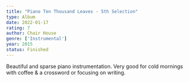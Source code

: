 ```yaml
---
title: "Piano Ten Thousand Leaves - 5th Selection"
type: Album
date: 2022-01-17
rating: 7
author: Chair House
genre: ['Instrumental']
year: 2015
status: Finished
---
```


Beautiful and sparse piano instrumentation. Very good for cold mornings with coffee & a crossword or focusing on writing.
